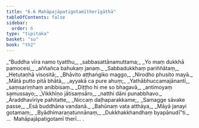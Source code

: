 ```yaml
---
title: "6.6 Mahāpajāpatigotamītherīgāthā"
tableOfContents: false
sidebar:
  order: 6
type: "tipitaka"
basket: "su"
book: "th2"
---
```



<DynamicBreadcrumb />

<Division number="157" book="th2">

<Paragraph number="217" type="verses" book="th2">
_“Buddha vīra namo tyatthu,_  
_sabbasattānamuttama;_  
_Yo maṃ dukkhā pamocesi,_  
_aññañca bahukaṃ janaṃ._  

</Paragraph>

</Division>
<Division number="158" book="th2">

<Paragraph number="218" type="verses" book="th2">
_Sabbadukkhaṃ pariññātaṃ,_  
_Hetutaṇhā visositā;_  
_Bhāvito aṭṭhaṅgiko maggo,_  
_Nirodho phusito mayā._  

</Paragraph>

</Division>
<Division number="159" book="th2">

<Paragraph number="219" type="verses" book="th2">
_Mātā putto pitā bhātā,_  
_ayyakā ca pure ahuṃ;_  
_Yathābhuccamajānantī,_  
_saṃsariṃhaṃ anibbisaṃ._  

</Paragraph>

</Division>
<Division number="160" book="th2">

<Paragraph number="220" type="verses" book="th2">
_Diṭṭho hi me so bhagavā,_  
_antimoyaṃ samussayo;_  
_Vikkhīṇo jātisaṃsāro,_  
_natthi dāni punabbhavo._  

</Paragraph>

</Division>
<Division number="161" book="th2">

<Paragraph number="221" type="verses" book="th2">
_Āraddhavīriye pahitatte,_  
_Niccaṃ daḷhaparakkame;_  
_Samagge sāvake passe,_  
_Esā buddhāna vandanā._  

</Paragraph>

</Division>
<Division number="162" book="th2">

<Paragraph number="222" type="verses" book="th2">
_Bahūnaṃ vata atthāya,_  
_Māyā janayi gotamaṃ;_  
_Byādhimaraṇatunnānaṃ,_  
_Dukkhakkhandhaṃ byapānudī”ti._  


</Paragraph>
</Division>

<Paragraph number="223" type="center" book="th2">
…  Mahāpajāpatigotamī therī… .
</Paragraph>